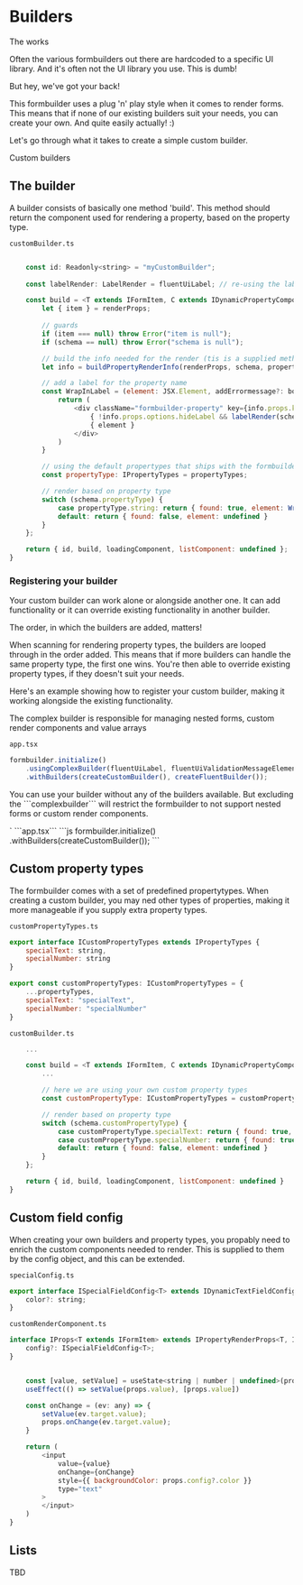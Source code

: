 
<Meta title="Builders" />

<style>{`
  .subheading {
    --mediumdark: '#999999';
    font-weight: 900;
    font-size: 13px;
    color: #999;
    letter-spacing: 6px;
    line-height: 24px;
    text-transform: uppercase;
    margin-bottom: 12px;
    margin-top: 40px;
  }

  .link-list {
    display: grid;
    grid-template-columns: 1fr;
    grid-template-rows: 1fr 1fr;
    row-gap: 10px;
  }

  @media (min-width: 620px) {
    .link-list {
      row-gap: 20px;
      column-gap: 20px;
      grid-template-columns: 1fr 1fr;
    }
  }

  @media all and (-ms-high-contrast:none) {
  .link-list {
      display: -ms-grid;
      -ms-grid-columns: 1fr 1fr;
      -ms-grid-rows: 1fr 1fr;
    }
  }

  .link-item {
    display: block;
    padding: 20px 30px 20px 15px;
    border: 1px solid #00000010;
    border-radius: 5px;
    transition: background 150ms ease-out, border 150ms ease-out, transform 150ms ease-out;
    color: #333333;
    display: flex;
    align-items: flex-start;
  }

  .link-item:hover {
    border-color: #1EA7FD50;
    transform: translate3d(0, -3px, 0);
    box-shadow: rgba(0, 0, 0, 0.08) 0 3px 10px 0;
  }

  .link-item:active {
    border-color: #1EA7FD;
    transform: translate3d(0, 0, 0);
  }

  .link-item strong {
    font-weight: 700;
    display: block;
    margin-bottom: 2px;
  }
  
  .link-item img {
    height: 40px;
    width: 40px;
    margin-right: 15px;
    flex: none;
  }

  .link-item span {
    font-size: 14px;
    line-height: 20px;
  }

  .tip {
    display: inline-block;
    border-radius: 1em;
    font-size: 11px;
    line-height: 12px;
    font-weight: 700;
    background: #E7FDD8;
    color: #66BF3C;
    padding: 4px 12px;
    margin-right: 10px;
    vertical-align: top;
  }

  .tip-wrapper {
    font-size: 13px;
    line-height: 20px;
    margin-top: 40px;
    margin-bottom: 40px;
  }

  .tip-wrapper code {
    font-size: 12px;
    display: inline-block;
  }

  
`}</style>

# Builders

<div className="subheading">The works</div>
<p>Often the various formbuilders out there are hardcoded to a specific UI library. And it's often not the UI library you use. This is dumb!</p>
<p>But hey, we've got your back!</p>
<p>This formbuilder uses a plug 'n' play style when it comes to render forms. This means that if none of our existing builders suit your needs, you can create your own. And quite easily actually! :)</p>
<p>Let's go through what it takes to create a simple custom builder.</p>

<div className="subheading">Custom builders</div>

## The builder
<p>A builder consists of basically one method 'build'. This method should return the component used for rendering a property, based on the property type.</p>

```customBuilder.ts```
```js

    const id: Readonly<string> = "myCustomBuilder";
    
    const labelRender: LabelRender = fluentUiLabel; // re-using the label from the fluent builder. or you can create your own.

    const build = <T extends IFormItem, C extends IDynamicPropertyComponentConfig<T>>(renderProps: IItemRenderProps<T>, property: string, schema: IFormItemPropertyOptions<T, C>): IFormItemBuilderResult => {
        let { item } = renderProps;
        
        // guards
        if (item === null) throw Error("item is null");
        if (schema == null) throw Error("schema is null");

        // build the info needed for the render (tis is a supplied method)
        let info = buildPropertyRenderInfo(renderProps, schema, property);

        // add a label for the property name
        const WrapInLabel = (element: JSX.Element, addErrormessage?: boolean) : JSX.Element => {
            return (
                <div className="formbuilder-property" key={info.props.key}>
                    { !info.props.options.hideLabel && labelRender(schema, info.key + "-label")}
                    { element }
                </div>
            )
        }

        // using the default propertypes that ships with the formbuilder
        const propertyType: IPropertyTypes = propertyTypes;

        // render based on property type
        switch (schema.propertyType) {
            case propertyType.string: return { found: true, element: WrapInLabel(<MyOwnComponent {...schema} {...info.props} />) };
            default: return { found: false, element: undefined }
        }
    };

    return { id, build, loadingComponent, listComponent: undefined };
}

```

### Registering your builder

<p>Your custom builder can work alone or alongside another one. It can add functionality or it can override existing functionality in another builder.</p>

<p>The order, in which the builders are added, matters!</p>
<p>
    When scanning for rendering property types, the builders are looped through in the order added.
    This means that if more builders can handle the same property type, the first one wins.
    You're then able to override existing property types, if they doesn't suit your needs.
</p>

<p>Here's an example showing how to register your custom builder, making it working alongside the existing functionality.</p>
<p>The complex builder is responsible for managing nested forms, custom render components and value arrays</p>

```app.tsx```
```js
formbuilder.initialize()
    .usingComplexBuilder(fluentUiLabel, fluentUiValidationMessageElement, FluentFormShimmer)
    .withBuilders(createCustomBuilder(), createFluentBuilder());
```

<p>You can use your builder without any of the builders available. But excluding the ```complexbuilder``` will restrict the formbuilder to not support nested forms or custom render components.</p>
`
```app.tsx```
```js
formbuilder.initialize()
    .withBuilders(createCustomBuilder());
```


## Custom property types
<p>The formbuilder comes with a set of predefined propertytypes. When creating a custom builder, you may ned other types of properties, making it more manageable if you supply extra property types.</p>

```customPropertyTypes.ts```
```js
export interface ICustomPropertyTypes extends IPropertyTypes {
    specialText: string,
    specialNumber: string
}

export const customPropertyTypes: ICustomPropertyTypes = {
    ...propertyTypes,
    specialText: "specialText",
    specialNumber: "specialNumber"
}
```

```customBuilder.ts```
```js
    ...

    const build = <T extends IFormItem, C extends IDynamicPropertyComponentConfig<T>>(renderProps: IItemRenderProps<T>, property: string, schema: IFormItemPropertyOptions<T, C>): IFormItemBuilderResult => {
        ...

        // here we are using your own custom property types
        const customPropertyType: ICustomPropertyTypes = customPropertyTypes;

        // render based on property type
        switch (schema.customPropertyType) {
            case customPropertyType.specialText: return { found: true, element: WrapInLabel(<SpecialTextField {...schema} {...info.props} />) };
            case customPropertyType.specialNumber: return { found: true, element: WrapInLabel(<SpecialNumberField {...schema} {...info.props} />) };
            default: return { found: false, element: undefined }
        }
    };

    return { id, build, loadingComponent, listComponent: undefined }
}

```



## Custom field config
<p>When creating your own builders and property types, you propably need to enrich the custom components needed to render. This is supplied to them by the config object, and this can be extended.</p>

```specialConfig.ts```
```js
export interface ISpecialFieldConfig<T> extends IDynamicTextFieldConfig<T> {
    color?: string;
}
```

```customRenderComponent.ts```
```js
interface IProps<T extends IFormItem> extends IPropertyRenderProps<T, ISpecialFieldConfig<T>, string | number | undefined> { 
    config?: ISpecialFieldConfig<T>;
}


	const [value, setValue] = useState<string | number | undefined>(props.value);
	useEffect(() => setValue(props.value), [props.value])

    const onChange = (ev: any) => {
		setValue(ev.target.value);
        props.onChange(ev.target.value);
    }

    return (
		<input 
			value={value}
			onChange={onChange}
			style={{ backgroundColor: props.config?.color }}
            type="text"
		>
		</input>
	)
}
```

## Lists
<p>TBD</p>

